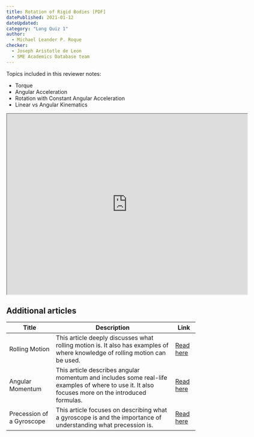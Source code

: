 ```yaml
---
title: Rotation of Rigid Bodies [PDF]
datePublished: 2021-01-12
dateUpdated: 
category: "Long Quiz 1"
author: 
  - Michael Leander P. Roque
checker: 
  - Joseph Aristotle de Leon
  - SME Academics Database team
---
```


Topics included in this reviewer notes:
* Torque
* Angular Acceleration
* Rotation with Constant Angular Acceleration
* Linear vs Angular Kinematics

<iframe src="https://drive.google.com/file/d/1R-HMmmGVlGYBpdv19_WawvHBg4GDi5-G/preview" width="640" height="480" allow="autoplay"></iframe>

## Additional articles

| Title | Description | Link
| --- | --- | --- 
| Rolling Motion | This article deeply discusses what rolling motion is. It also has examples of where knowledge of rolling motion can be used. | [Read here](https://openstax.org/books/university-physics-volume-1/pages/11-1-rolling-motion)
| Angular Momentum | This article describes angular momentum and includes some real-life examples of where to use it. It also focuses more on the introduced formulas. | [Read here](https://openstax.org/books/university-physics-volume-1/pages/11-2-angular-momentum)
| Precession of a Gyroscope | This article focuses on describing what a gyroscope is and the importance of understanding what precession is. | [Read here](https://openstax.org/books/university-physics-volume-1/pages/11-4-precession-of-a-gyroscope)